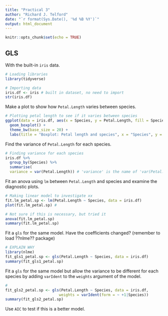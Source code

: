 ```yaml
---
title: "Practical 3"
author: "Richard J. Telford"
date: "`r format(Sys.Date(), '%d %B %Y')`"
output: html_document
---
```


```r
knitr::opts_chunk$set(echo = TRUE)
```
## GLS

With the built-in `iris` data.
```r
# Loading libraries
library(tidyverse)

# Importing data 
iris.df <- iris # built in dataset, no need to import 
str(iris.df)
```


Make a plot to show how `Petal.Length` varies between species.
```r
# Plotting petal length to see if it varies between species 
ggplot(data = iris.df, aes(x = Species, y = Petal.Length, fill = Species)) +
  geom_boxplot() + 
  theme_bw(base_size = 20) +
  labs(title = "Boxplot: Petal length and species", x = "Species", y = "Petal Length")
```

Find the variance of `Petal.Length` for each species.
```r
# Finding variance for each species 
iris.df %>% 
  group_by(Species) %>% 
  summarise(
  variance = var(Petal.Length)) # 'variance' is the name of 'var(Petal.Length)'
```


Fit an anova using `lm` between `Petal.Length` and species and examine the diagnostic plots.
```r
# Making linear model to investigate xx
fit.lm_petal.sp <- lm(Petal.Length ~ Species, data = iris.df)
plot(fit.lm_petal.sp) # 

# Not sure if this is necessary, but tried it 
anova(fit.lm_petal.sp)
summary(fit.lm_petal.sp) 
```

Fit a `gls` for the same model. Have the coefficients changed? (remember to load ??nlme?? package)
```r
# EXPLAIN WHY
library(nlme)
fit_gls1_petal.sp <- gls(Petal.Length ~ Species, data = iris.df)
summary(fit_gls1_petal.sp)
```


Fit a `gls` for the same model but allow the variance to be different for each species by adding `varIdent` to the `weights` argument of the model. 
```r
# 
fit_gls2_petal.sp <- gls(Petal.Length ~ Species, data = iris.df, 
                        weights = varIdent(form = ~ +1|Species))
summary(fit_gls2_petal.sp)
```

Use `AIC` to test if this is a better model.
